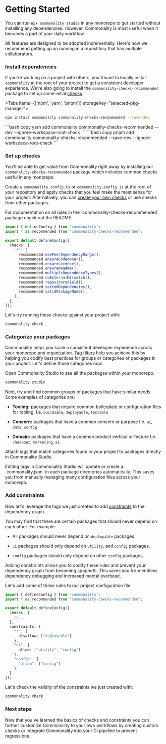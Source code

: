 
# Getting Started

You can run `npx commonality studio` in any monorepo to get started without installing any dependencies.
However, Commonality is most useful when it becomes a part of your daily workflow.

All features are designed to be adopted incrementally.
Here's how we recommend getting up an running in a repostitory that has multiple collaborators.

<Steps>

### Install dependencies

If you're working on a project with others, you'll want to locally install `commonality` at the root of your project
to get a consistent developer experience. We're also going to install the `commonality-checks-recommended` package
to set up some initial [checks](/docs/checks).

<Tabs items={['npm', 'yarn', 'pnpm']} storageKey="selected-pkg-manager">
  <Tab>
  ```bash copy
  npm install commonality commonality-checks-recommended --save-dev
  ```
  </Tab>
  <Tab>
    ```bash copy
    yarn add commonality commonality-checks-recommended --dev --ignore-workspace-root-check
    ```
  </Tab>
  <Tab>
    ```bash copy
    pnpm add commonality commonality-checks-recommended --save-dev --ignore-workspace-root-check
    ```
  </Tab>
</Tabs>


### Set up checks

You'll be able to get value from Commonality right away by installing our `commonality-checks-recommended`
package which includes common checks useful in any monorepo.

Create a `commonality.config.ts` or `commonality.config.js` at the root of your repository and apply
checks that you feel make the most sense for your project. Alternatively, you can [create your own
checks](/docs/checks/creating-checks) or use checks from other packages.

<Callout type="info">
  For documentation on all rules in the `commonality-checks-recommended` package check
  out the README
</Callout>

```ts filename="commonality.config.ts"
import { defineConfig } from 'commonality';
import * as recommended from 'commonality-checks-recommended';

export default defineConfig({
  checks: {
    '*': [
      recommended.devPeerDependencyRange(),
      recommended.ensureCodeowner(),
      recommended.ensureLicense(),
      recommended.ensureReadme(),
      recommended.multipleDependencyTypes(),
      recommended.noExternalMismatch(),
      recommended.repositoryField(),
      recommended.sortedDependencies(),
      recommended.validPackageName(),
    ],
  },
});
```

Let's try running these checks against your project with:
```bash copy
commonality check
```

### Categorize your packages

Commonality helps you scale a consistent developer experience across your monorepo and organization.
[Tag filters](/docs/api/configuration#tag-filters) help you achieve this by helping you codify best
practices for groups or categories of packages in your project. Let's define those categories now.

Open Commonality Studio to see all the packages within your monorepo.

```bash copy
commonality studio
```

Next, try and find common groups of packages that have similar needs. Some examples of categories are:

- **Tooling:** packages that require common boilerplate or configuration files for tooling.
  I.e. `buildable`, `deployable`, `testable`

- **Concern:** packages that have a common concern or purpose
  I.e. `ui`, `data`, `config`

- **Domain:** packages that have a common product vertical or feature
  I.e. `checkout`, `marketing`, `ai`

Attach tags that match categories found in your project to packages directly in Commonality Studio.

<Callout type="info">
  Editing tags in Commonality Studio will update or create a `commonality.json`
  in each package directories automatically. This saves you from manually
  managing many configuration files across your monorepo.
</Callout>

### Add constraints

Now let's leverage the tags we just created to add [constraints](/docs/constraints) to the dependency graph.

You may find that there are certain packages that should never depend on each other. For example:

- All packages should never depend on `deployable` packages.

- `ui` packages should only depend on `utility`, and `config` packages.

- `config` packages should only depend on other `config` packages.

Adding constraints allows you to codify these rules and prevent your dependency graph from becoming spaghetti.
This saves you from endless dependency debugging and increased mental overhead.

Let's add some of these rules to our project configuration file

```ts filename="commonality.config.ts"
import { defineConfig } from 'commonality';
import * as recommended from 'commonality-checks-recommended';

export default defineConfig({
  checks: {
    // ...
  },
  constraints: {
    "*": {
      disallow: ["deployable"]
    },
    "ui": {
      allow: ["utility", "config"]
    },
    "config": {
      "allow": ["config"]
    }
  }
});
```

Let's check the validity of the constraints we just created with:
```bash copy
commonality check
```

### Next steps
Now that you've learned the basics of checks and constraints you can further customize Commonality to your own workflows
by creating custom checks or integrate Commonality into your CI pipeline to prevent regressions.


<Cards>
<Card title="Create your first check" href="/docs/checks/creating-checks">
</Card>

<Card title="Set up CI" href="/">
</Card>
</Cards>
</Steps>
